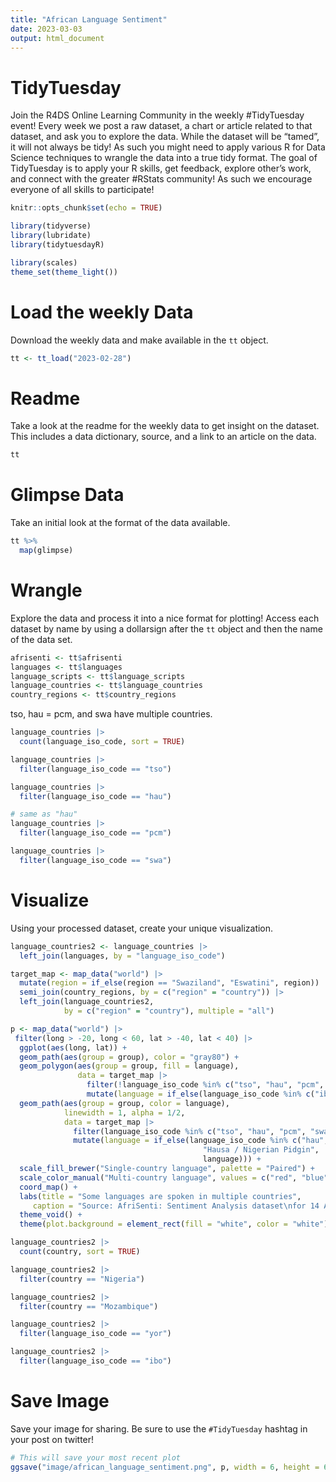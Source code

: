 ```yaml
---
title: "African Language Sentiment"
date: 2023-03-03
output: html_document
---
```


# TidyTuesday

Join the R4DS Online Learning Community in the weekly #TidyTuesday event!
Every week we post a raw dataset, a chart or article related to that dataset, and ask you to explore the data.
While the dataset will be “tamed”, it will not always be tidy! As such you might need to apply various R for Data Science techniques to wrangle the data into a true tidy format.
The goal of TidyTuesday is to apply your R skills, get feedback, explore other’s work, and connect with the greater #RStats community!
As such we encourage everyone of all skills to participate!

```r

knitr::opts_chunk$set(echo = TRUE)

library(tidyverse)
library(lubridate)
library(tidytuesdayR)

library(scales)
theme_set(theme_light())
```

# Load the weekly Data

Download the weekly data and make available in the `tt` object.

```r

tt <- tt_load("2023-02-28")

```


# Readme

Take a look at the readme for the weekly data to get insight on the dataset.
This includes a data dictionary, source, and a link to an article on the data.

```r

tt

```


# Glimpse Data

Take an initial look at the format of the data available.

```r

tt %>% 
  map(glimpse)

```

# Wrangle

Explore the data and process it into a nice format for plotting! Access each dataset by name by using a dollarsign after the `tt` object and then the name of the data set.

```r

afrisenti <- tt$afrisenti
languages <- tt$languages
language_scripts <- tt$language_scripts
language_countries <- tt$language_countries
country_regions <- tt$country_regions

```

tso, hau = pcm, and swa have multiple countries.

```r
language_countries |> 
  count(language_iso_code, sort = TRUE)

language_countries |> 
  filter(language_iso_code == "tso")

language_countries |> 
  filter(language_iso_code == "hau")

# same as "hau"
language_countries |> 
  filter(language_iso_code == "pcm")

language_countries |> 
  filter(language_iso_code == "swa")

```

# Visualize

Using your processed dataset, create your unique visualization.

```r
language_countries2 <- language_countries |> 
  left_join(languages, by = "language_iso_code")

target_map <- map_data("world") |> 
  mutate(region = if_else(region == "Swaziland", "Eswatini", region)) |> 
  semi_join(country_regions, by = c("region" = "country")) |> 
  left_join(language_countries2,
            by = c("region" = "country"), multiple = "all")

p <- map_data("world") |> 
 filter(long > -20, long < 60, lat > -40, lat < 40) |> 
  ggplot(aes(long, lat)) +
  geom_path(aes(group = group), color = "gray80") +
  geom_polygon(aes(group = group, fill = language),
               data = target_map |>
                 filter(!language_iso_code %in% c("tso", "hau", "pcm", "swa")) |> 
                 mutate(language = if_else(language_iso_code %in% c("ibo", "yor"), "Igbo / Yorùbá", language))) +
  geom_path(aes(group = group, color = language), 
            linewidth = 1, alpha = 1/2,
            data = target_map |> 
              filter(language_iso_code %in% c("tso", "hau", "pcm", "swa")) |> 
              mutate(language = if_else(language_iso_code %in% c("hau", "pcm"),
                                           "Hausa / Nigerian Pidgin",
                                           language))) +
  scale_fill_brewer("Single-country language", palette = "Paired") +
  scale_color_manual("Multi-country language", values = c("red", "blue", "green")) +
  coord_map() +
  labs(title = "Some languages are spoken in multiple countries",
     caption = "Source: AfriSenti: Sentiment Analysis dataset\nfor 14 African languages via @shmuhammad2004") +
  theme_void() +
  theme(plot.background = element_rect(fill = "white", color = "white"))
```

```r
language_countries2 |> 
  count(country, sort = TRUE)

language_countries2 |> 
  filter(country == "Nigeria")

language_countries2 |> 
  filter(country == "Mozambique")

language_countries2 |> 
  filter(language_iso_code == "yor")

language_countries2 |> 
  filter(language_iso_code == "ibo")

```

# Save Image

Save your image for sharing. Be sure to use the `#TidyTuesday` hashtag in your post on twitter! 

```r

# This will save your most recent plot
ggsave("image/african_language_sentiment.png", p, width = 6, height = 6)

```
